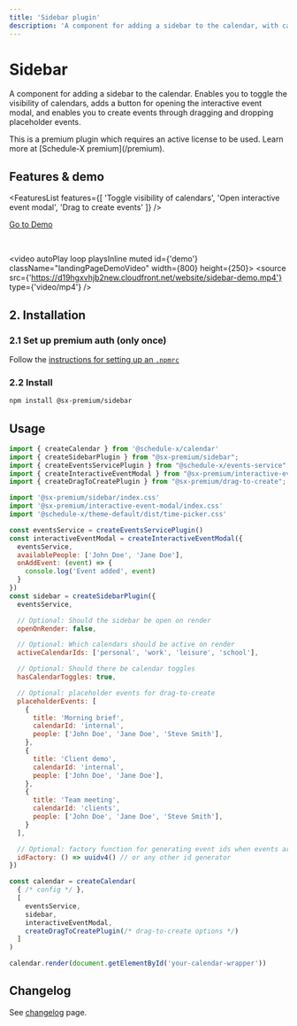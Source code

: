 ```yaml
---
title: 'Sidebar plugin'
description: 'A component for adding a sidebar to the calendar, with calendar toggles and possibility to add drag-to-create placeholder events.'
---
```


# Sidebar

A component for adding a sidebar to the calendar. Enables you to toggle the visibility of calendars, adds a button
for opening the interactive event modal, and enables you to create events through dragging and dropping placeholder
events.


<Callout type="info">
  This is a premium plugin which requires an active license to be used. Learn more at [Schedule-X premium](/premium).
</Callout>

## Features & demo

<FeaturesList features={[
    'Toggle visibility of calendars',
    'Open interactive event modal',
    'Drag to create events'
]} />

[Go to Demo](/demos/modal-and-sidebar)

<br />

<video autoPlay loop playsInline muted id={'demo'} className="landingPageDemoVideo" width={800} height={250}>
  <source src={'https://d19hgxvhjb2new.cloudfront.net/website/sidebar-demo.mp4'} type={'video/mp4'} />
</video>

## 2. Installation

### 2.1 Set up premium auth (only once)

Follow the [instructions for setting up an `.npmrc`](/docs/calendar/installing-premium)


### 2.2 Install

```bash copy
npm install @sx-premium/sidebar
```

## Usage

```js
import { createCalendar } from '@schedule-x/calendar'
import { createSidebarPlugin } from "@sx-premium/sidebar";
import { createEventsServicePlugin } from "@schedule-x/events-service";
import { createInteractiveEventModal } from "@sx-premium/interactive-event-modal";
import { createDragToCreatePlugin } from "@sx-premium/drag-to-create";

import '@sx-premium/sidebar/index.css'
import '@sx-premium/interactive-event-modal/index.css'
import '@schedule-x/theme-default/dist/time-picker.css'

const eventsService = createEventsServicePlugin()
const interactiveEventModal = createInteractiveEventModal({
  eventsService,
  availablePeople: ['John Doe', 'Jane Doe'],
  onAddEvent: (event) => {
    console.log('Event added', event)
  }
})
const sidebar = createSidebarPlugin({
  eventsService,

  // Optional: Should the sidebar be open on render
  openOnRender: false,

  // Optional: Which calendars should be active on render
  activeCalendarIds: ['personal', 'work', 'leisure', 'school'],

  // Optional: Should there be calendar toggles
  hasCalendarToggles: true,

  // Optional: placeholder events for drag-to-create
  placeholderEvents: [
    {
      title: 'Morning brief',
      calendarId: 'internal',
      people: ['John Doe', 'Jane Doe', 'Steve Smith'],
    },
    {
      title: 'Client demo',
      calendarId: 'internal',
      people: ['John Doe', 'Jane Doe'],
    },
    {
      title: 'Team meeting',
      calendarId: 'clients',
      people: ['John Doe', 'Jane Doe', 'Steve Smith'],
    }
  ],

  // Optional: factory function for generating event ids when events are created
  idFactory: () => uuidv4() // or any other id generator
})

const calendar = createCalendar(
  { /* config */ },
  [
    eventsService,
    sidebar,
    interactiveEventModal,
    createDragToCreatePlugin(/* drag-to-create options */)
  ]
)

calendar.render(document.getElementById('your-calendar-wrapper'))

```

## Changelog

See [changelog](/premium-changelog) page.
